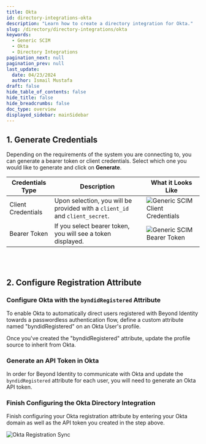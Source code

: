 ```yaml
---
title: Okta
id: directory-integrations-okta
description: "Learn how to create a directory integration for Okta."
slug: /directory/directory-integrations/okta
keywords:
  - Generic SCIM
  - Okta
  - Directory Integrations
pagination_next: null
pagination_prev: null
last_update:
  date: 04/23/2024
  author: Ismail Mustafa
draft: false
hide_table_of_contents: false
hide_title: false
hide_breadcrumbs: false
doc_type: overview
displayed_sidebar: mainSidebar
---
```



## 1. Generate Credentials

Depending on the requirements of the system you are connecting to, you can generate a bearer token or client credentials. Select which one you would like to generate and click on **Generate**.

| Credentials Type   | Description                                                                  | What it Looks Like                                                                       |
| ------------------ | ---------------------------------------------------------------------------- | ---------------------------------------------------------------------------------------- |
| Client Credentials | Upon selection, you will be provided with a `client_id` and `client_secret`. | ![Generic SCIM Client Credentials](../../../static/img/generic-scim-client-credentials.png) |
| Bearer Token       | If you select bearer token, you will see a token displayed.                  | ![Generic SCIM Bearer Token](../../../static/img/generic-scim-bearer-token.png)             |

<br></br>

## 2. Configure Registration Attribute

### Configure Okta with the `byndidRegistered` Attribute

To enable Okta to automatically direct users registered with Beyond Identity towards a passwordless authentication flow, define a custom attribute named "byndidRegistered" on an Okta User's profile.

<Arcade clip={Clip.OktaIntegrationGuideCreateByndidRegisteredAttribute} />

Once you've created the "byndidRegistered" attribute, update the profile source to inherit from Okta.

<Arcade clip={Clip.OktaIntegrationGuideUpdateByndidRegisteredAttribute} />

### Generate an API Token in Okta

In order for Beyond Identity to communicate with Okta and update the `byndidRegistered` attribute for each user, you will need to generate an Okta API token.

<Arcade clip={Clip.OktaIntegrationGuideAPITokenGeneration} />

### Finish Configuring the Okta Directory Integration

Finish configuring your Okta registration attribute by entering your Okta domain as well as the API token you created in the step above.

![Okta Registration Sync](../../../static/img/okta-registration-sync.png)
